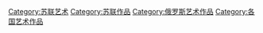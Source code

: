 [[Category:苏联艺术|Category:苏联艺术]]
[[Category:苏联作品|Category:苏联作品]]
[[Category:俄罗斯艺术作品|Category:俄罗斯艺术作品]]
[[Category:各国艺术作品|Category:各国艺术作品]]